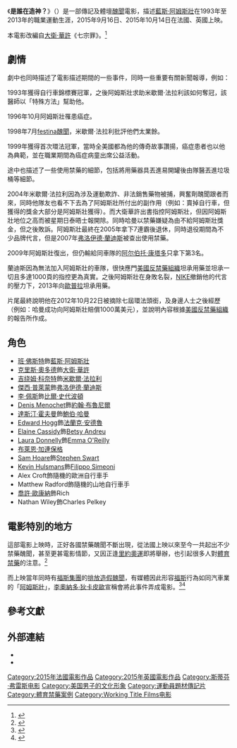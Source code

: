{{NoteTA
|1=zh-hans:沃尔什;zh-hant:華許;
|2=zh-hans:兰斯;zh-hk:蘭斯;zh-tw:藍斯;
|3=zh-hans:阿姆斯特朗;zh-hk:岩士唐;zh-tw:阿姆斯壯;
|4=zh-hans:斯蒂芬;zh-hk:史提芬;zh-tw:史蒂芬;
|5=zh-hans:弗里尔斯;zh-hk:費雅斯;zh-tw:佛瑞爾斯;
|6=zh-hans:蒂姆;zh-hk:添;zh-tw:提姆;
|7=zh-hans:贝万;zh-hk:貝雲;zh-tw:畢文;
|8=zh-hans:埃里克;zh-hk:艾力;zh-tw:艾瑞克;
|9=zh-hans:费尔纳;zh-hk:費拿;zh-tw:費納;
|10=zh-hans:沃尔什;zh-hk:華許;zh-tw:華許;
|11=zh-hans:瞒天计划;zh-hk:禁藥謊言;zh-tw:是誰在造神？;
|12=zh-hans:大众集团;zh-hk:福士集團;zh-tw:福斯集團;
|13=zh-hans:大众;zh-hk:福士;zh-tw:福斯;
}}
{{Infobox Film
| name = 是誰在造神？
| original_name = {{lang|en|''The Program''}}
| image =  
| caption =  
| director = [[史蒂芬·佛瑞爾斯|史蒂芬·佛瑞爾斯]]
| producer = [[提姆·畢文|提姆·畢文]]<br>[[艾瑞克·費納|艾瑞克·費納]]<br>Tracey Seaward<br>Kate Solomon
| executive_producer = [[大衛·華許|大衛·華許]]《七宗罪》
| screenplay = [[John_Hodge_(screenwriter)|John Hodge]]
| based on = [[大衛·華許|大衛·華許]]《七宗罪》
| starring = 
| music =  	Alex Heffes
| cinematography =  	Danny Cohen
| editing =  Valerio Bonelli
| studio  = Anton Capital<br>Entertainment<br>Working Title
| distributor = {{Flagicon|ROC}} [[威望國際|威望國際]]
| released ={{flagicon|FRA}} 2015年9月16日<br />{{Flagicon|GBR}}2015年10月14日<br /> {{Flagicon|ROC}} 2015年12月18日
| runtime = 103分钟
| country = {{FRA}} {{GBR}}
| language = [[英語|英語]]
| gross = 
| amg_id =
| imdb_id =
| cn_name = 瞞天計劃
| hk_name = 禁藥謊言
| tw_name = 是誰在造神？
}}

《'''是誰在造神？'''》（{{lang-en|''The Program''}}）是一部傳記及體壇[[醜聞|醜聞]]電影，描述[[藍斯·阿姆斯壯|藍斯·阿姆斯壯]]在1993年至2013年的職業運動生涯，2015年9月16日、2015年10月14日在法國、英國上映。

本電影改編自[[大衛·華許|大衛·華許]]《七宗罪》。<ref name= >{{cite news |title=看誰在造神 戳破阿姆斯壯自行車傳奇 |url=http://www.chinatimes.com/newspapers/20151211003748-260603 |accessdate=2015-12-11 |agency=時報周刊 |date=2015-12-11 |archive-date=2019-12-02 |archive-url=https://web.archive.org/web/20191202142156/https://www.chinatimes.com/newspapers/20151211003748-260603 |dead-url=no }}</ref>

== 劇情 ==

劇中也同時描述了電影描述期間的一些事件，同時一些重要有關新聞報導，例如：

1993年獲得自行車錦標賽冠軍，之後阿姆斯壯求助米歇爾·法拉利該如何奪冠，該醫師以「特殊方法」幫助他。

1996年10月阿姆斯壯罹患癌症。

1998年7月[[festina醜聞|festina醜聞]]，米歇爾·法拉利批評他們太業餘。

1999年獲得首次環法冠軍，當時全美國都為他的傳奇故事讚揚，癌症患者也以他為典範，並在職業期間為癌症病童出席公益活動。

途中也描述了一些使用禁藥的細節，包括將用藥器具丟進易開罐後由隊醫丟進垃圾桶等細節。

2004年米歇爾·法拉利因為涉及運動欺詐、非法銷售藥物被捕，興奮劑醜聞跟者而來，同時他隊友也看不下去為了阿姆斯壯所付出的副作用（例如：賣掉自行車，但獲得的獎金大部分是阿姆斯壯獲得）。而大衛華許出書指控阿姆斯壯，但因阿姆斯壯地位之高而被星期日泰晤士報開除。同時哈曼以禁藥嫌疑為由不給阿姆斯壯獎金，但之後敗訴。阿姆斯壯最終在2005年拿下7連霸後退休，同時退役期間為不少品牌代言，但是2007年[[弗洛伊德·蘭迪斯|弗洛伊德·蘭迪斯]]被查出使用禁藥。

2009年阿姆斯壯復出，但仍輸給同車隊的[[阿尔伯托·康塔多|阿尔伯托·康塔多]]只拿下第3名。

蘭迪斯因為無法加入阿姆斯壯的車隊，很快應門[[美國反禁藥組織|美國反禁藥組織]]坦承用藥並坦承一切且多達1000頁的指控更為真實。之後阿姆斯壯在身敗名裂，[[NIKE|NIKE]]撤銷他的代言的壓力下，2013年向[[歐普拉|歐普拉]]坦承用藥。

片尾最終說明他在2012年10月22日被摘除七屆環法頭銜，及身邊人士之後經歷（例如：哈曼成功向阿姆斯壯賠償1000萬美元），並說明內容根據[[美國反禁藥組織|美國反禁藥組織]]的報告所作成。

== 角色 ==
* [[班·佛斯特|班·佛斯特]]飾[[藍斯·阿姆斯壯|藍斯·阿姆斯壯]]
* [[克里斯·奧多德|克里斯·奧多德]]飾[[大衛·華許|大衛·華許]]
* [[吉绕姆·科奈特|吉绕姆·科奈特]]飾[[米歇爾·法拉利|米歇爾·法拉利]]
* [[傑西·普萊蒙|傑西·普萊蒙]]飾[[弗洛伊德·蘭迪斯|弗洛伊德·蘭迪斯]]
* [[李·佩斯|李·佩斯]]飾[[比爾·史代波頓|比爾·史代波頓]]
* [[Denis_Menochet|Denis Menochet]]飾[[約翰·布魯尼爾|約翰·布魯尼爾]]
* [[達斯汀·霍夫曼|達斯汀·霍夫曼]]飾[[鮑伯·哈曼|鮑伯·哈曼]]
* [[Edward_Hogg|Edward Hogg]]飾[[法蘭克·安德魯|法蘭克·安德魯]]
* [[Elaine_Cassidy|Elaine Cassidy]]飾[[Betsy_Andreu|Betsy Andreu]]
* [[Laura_Donnelly_(actress)|Laura Donnelly]]飾[[Emma_O'Reilly|Emma O'Reilly]]
* [[布萊恩·加連保格|布萊恩·加連保格]]
* [[Sam_Hoare_(actor)|Sam Hoare]]飾[[Stephen_Swart|Stephen Swart]]
* [[Kevin_Hulsmans|Kevin Hulsmans]]飾[[Filippo_Simeoni|Filippo Simeoni]]
* Alex Croft飾隨機的歐洲自行車手
* Matthew Radford飾隨機的山地自行車手
*[[喬許·歐康納|喬許·歐康納]]飾Rich
* Nathan Wiley飾Charles Pelkey

== 電影特別的地方 ==

這部電影上映時，正好各國禁藥醜聞不斷出現，從法國上映以來至今一共起出不少禁藥醜聞，甚至更甚電影情節，又因正逢[[里約奧運|里約奧運]]即將舉辦，也引起很多人對[[體育禁藥|體育禁藥]]的注意。<ref name=電影 >{{cite news|title=七次世界冠軍靠用藥 【地球放映室】電影「是誰在造神」

 |url=http://world.yam.com/post.php?id=5204 |accessdate= 2015-12-18|agency=地球圖輯隊 |date=2015-12-18 }}</ref>

而上映當年同時有[[福斯集團|福斯集團]]的[[福斯集團汽車舞弊事件|排放造假醜聞]]，有媒體因此形容[[福斯|福斯]]行為如同汽車業的「[[藍斯·阿姆斯壯|阿姆斯壯]]」，[[李奧納多·狄卡皮歐|李奧納多·狄卡皮歐]]宣稱會將此事件弄成電影。<ref name=福斯 >{{cite news |title=福斯損德製招牌 媒體諷：車業阿姆斯壯 |url=http://www.cna.com.tw/news/firstnews/201509240243-1.aspx |accessdate=2015-09-24 |agency=[[中央通訊社|中央通訊社]] |date=2015-09-24 |archive-date=2017-01-12 |archive-url=https://web.archive.org/web/20170112083634/http://www.cna.com.tw/news/firstnews/201509240243-1.aspx |dead-url=no }}</ref><ref name=福斯醜聞電影 >{{cite news |title=福斯汽車醜聞　李奧納多將拍成電影 |url=http://www.appledaily.com.tw/realtimenews/article/new/20151013/710262/ |accessdate=2015-10-13 |agency=蘋果日報 |date=2015-10-13 |archive-date=2017-01-12 |archive-url=https://web.archive.org/web/20170112090230/http://www.appledaily.com.tw/realtimenews/article/new/20151013/710262/ |dead-url=no }}</ref>

== 參考文獻 ==
{{Reflist}}

== 外部連結 ==
* {{IMDb title|3083008|The Program}}
* {{rotten-tomatoes|the_program}}

{{Stephen Frears}}
{{DEFAULTSORT:Program, The}}
[[Category:2015年法國電影作品|Category:2015年法國電影作品]]
[[Category:2015年英國電影作品|Category:2015年英國電影作品]]
[[Category:斯蒂芬·弗雷斯电影|Category:斯蒂芬·弗雷斯电影]]
[[Category:美国男子的文化形象|Category:美国男子的文化形象]]
[[Category:運動員題材傳記片|Category:運動員題材傳記片]]
[[Category:體育禁藥案例|Category:體育禁藥案例]]
[[Category:Working_Title_Films电影|Category:Working Title Films电影]]